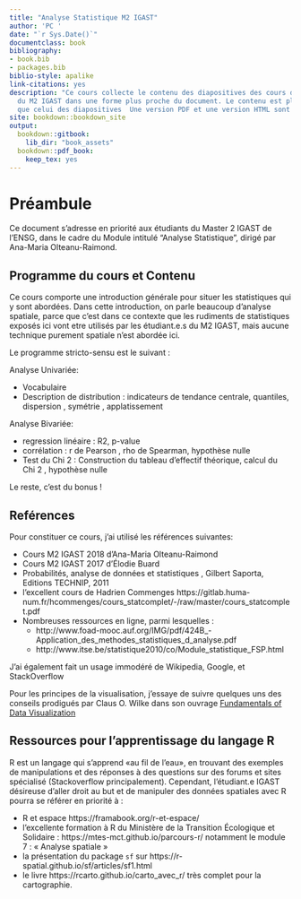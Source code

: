 ```yaml
--- 
title: "Analyse Statistique M2 IGAST"
author: 'PC '
date: "`r Sys.Date()`"
documentclass: book
bibliography:
- book.bib
- packages.bib
biblio-style: apalike
link-citations: yes
description: "Ce cours collecte le contenu des diapositives des cours d'analyse statistique
  du M2 IGAST dans une forme plus proche du document. Le contenu est plus «rédigé»
  que celui des diapositives  Une version PDF et une version HTML sont proposées."
site: bookdown::bookdown_site
output:
  bookdown::gitbook:
    lib_dir: "book_assets"
  bookdown::pdf_book:
    keep_tex: yes
---
```



<!-- sequence pour compiler  -->
<!-- options(knitr.duplicate.label = "allow") -->
<!-- setwd("~/dev/page_Chercheur_LASTIG/pchapron_homepage/resources/bookdown_cours_stats") -->
<!-- rmarkdown::render_site(output_format = 'bookdown::gitbook', encoding = 'UTF-8') -->


# Préambule {-}

Ce document s'adresse en priorité aux étudiants du Master 2 IGAST de l'ENSG, dans le cadre du Module intitulé "Analyse Statistique", dirigé par Ana-Maria Olteanu-Raimond. 


## Programme du cours et Contenu {-}


Ce cours comporte une introduction générale pour situer les statistiques qui y sont abordées. 
Dans cette introduction, on parle beaucoup d'analyse spatiale, parce que c'est dans ce contexte que les rudiments de statistiques exposés ici vont etre utilisés par les étudiant.e.s du M2 IGAST, mais aucune technique purement spatiale n'est abordée ici. 



Le programme stricto-sensu  est le suivant :

Analyse Univariée: 

 - Vocabulaire
 - Description de distribution : indicateurs de tendance centrale, quantiles, dispersion , symétrie , applatissement 

Analyse Bivariée: 

 - regression linéaire : R2, p-value 
 - corrélation : r de Pearson , rho de Spearman, hypothèse nulle
 - Test du Chi 2 : Construction du tableau d'effectif théorique, calcul du Chi 2 , hypothèse nulle


Le reste, c'est du bonus ! 


## Reférences {-}

Pour constituer ce cours, j'ai utilisé les références suivantes: 

- Cours M2 IGAST 2018 d'Ana-Maria Olteanu-Raimond 
- Cours M2 IGAST 2017 d'Élodie Buard 
- Probabilités, analyse de données et statistiques , Gilbert Saporta, Editions TECHNIP, 2011
- l'excellent cours de Hadrien Commenges  https://gitlab.huma-num.fr/hcommenges/cours_statcomplet/-/raw/master/cours_statcomplet.pdf
- Nombreuses ressources en ligne, parmi lesquelles : 
    - http://www.foad-mooc.auf.org/IMG/pdf/424B_-Application_des_methodes_statistiques_d_analyse.pdf
    - http://www.itse.be/statistique2010/co/Module_statistique_FSP.html

J'ai également fait un usage immodéré de Wikipedia, Google, et StackOverflow

Pour les principes de la visualisation, 
j'essaye de suivre quelques uns des conseils prodigués par Claus O. Wilke dans son ouvrage [Fundamentals of Data Visualization]( https://clauswilke.com/dataviz/)


## Ressources pour l'apprentissage du langage R {-}

R est un langage qui s'apprend «au fil de l'eau», en trouvant des exemples de manipulations et des réponses à des questions sur des forums et sites spécialisé (Stackoverflow principalement). Cependant, l'étudiant.e IGAST désireuse d'aller droit au but et de manipuler des données spatiales avec R pourra se référer en priorité à :  


- R et espace https://framabook.org/r-et-espace/
- l'excellente formation à R du Ministère de la Transition Écologique et Solidaire : https://mtes-mct.github.io/parcours-r/ notamment le module 7 : « Analyse spatiale »
- la présentation du package `sf` sur https://r-spatial.github.io/sf/articles/sf1.html 
- le livre https://rcarto.github.io/carto_avec_r/ très complet pour la cartographie.


